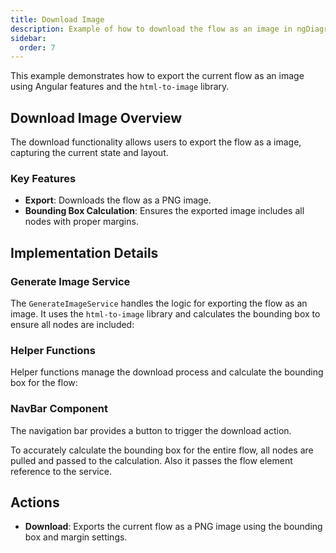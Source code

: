 ```yaml
---
title: Download Image
description: Example of how to download the flow as an image in ngDiagram
sidebar:
  order: 7
---
```



This example demonstrates how to export the current flow as an image using Angular features and the `html-to-image` library.

## Download Image Overview

The download functionality allows users to export the flow as a image, capturing the current state and layout.

### Key Features

- **Export**: Downloads the flow as a PNG image.
- **Bounding Box Calculation**: Ensures the exported image includes all nodes with proper margins.

## Implementation Details

### Generate Image Service

The `GenerateImageService` handles the logic for exporting the flow as an image. It uses the `html-to-image` library and calculates the bounding box to ensure all nodes are included:

<CodeSnippet relativePath="examples/download-image/generate-image.service.ts" />

### Helper Functions

Helper functions manage the download process and calculate the bounding box for the flow:

<CodeSnippet relativePath="examples/download-image/generate-image.helper.ts" />

### NavBar Component

The navigation bar provides a button to trigger the download action.

To accurately calculate the bounding box for the entire flow, all nodes are pulled and passed to the calculation.
Also it passes the flow element reference to the service.

<CodeSnippet relativePath="examples/download-image/nav-bar/nav-bar.component.ts" />

## Actions

- **Download**: Exports the current flow as a PNG image using the bounding box and margin settings.

<DownloadImage />
<ExampleViewer dirName="download-image" />
